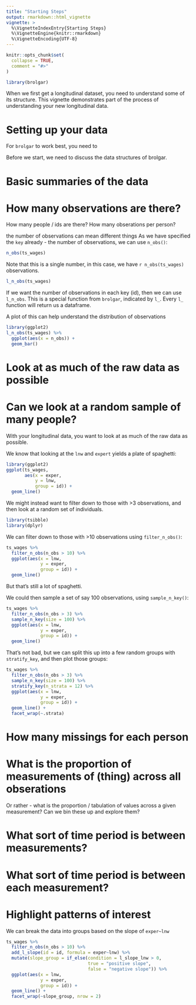 ```yaml
---
title: "Starting Steps"
output: rmarkdown::html_vignette
vignette: >
  %\VignetteIndexEntry{Starting Steps}
  %\VignetteEngine{knitr::rmarkdown}
  %\VignetteEncoding{UTF-8}
---
```


```r
knitr::opts_chunk$set(
  collapse = TRUE,
  comment = "#>"
)
```

```r
library(brolgar)
```

When we first get a longitudinal dataset, you need to understand some of its structure. This vignette demonstrates part of the process of understanding your new longitudinal data.

# Setting up your data

For `brolgar` to work best, you need to 

Before we start, we need to discuss the data structures of brolgar.


# Basic summaries of the data

# How many observations are there?

How many people / ids are there?
How many obserations per person?

the number of observations can mean different things
As we have specified the `key` already - the number of observations, we can use `n_obs()`:

```r
n_obs(ts_wages)
```

Note that this is a single number, in this case, we have `r n_obs(ts_wages)` observations.

```r
l_n_obs(ts_wages)
```


If we want the number of observations in each key (id), then we can use `l_n_obs`. This is a special function from `brolgar`, indicated by `l_`. Every `l_` function will return us a dataframe.

A plot of this can help understand the distribution of observations

```r
library(ggplot2)
l_n_obs(ts_wages) %>%
  ggplot(aes(x = n_obs)) + 
  geom_bar()
```




# Look at as much of the raw data as possible
# Can we look at a random sample of many people?

With your longitudinal data, you want to look at as much of the raw data as possible.

We know that looking at the `lnw` and `expert` yields a plate of spaghetti:

```r
library(ggplot2)
ggplot(ts_wages, 
       aes(x = exper,
           y = lnw,
           group = id)) + 
  geom_line()
```

We might instead want to filter down to those with >3 observations, and then look at a random set of individuals.

```r
library(tsibble)
library(dplyr)


```

We can filter down to those with >10 observations using `filter_n_obs()`:

```r
ts_wages %>%
  filter_n_obs(n_obs > 10) %>%
  ggplot(aes(x = lnw,
             y = exper,
             group = id)) + 
  geom_line()
```

But that's still a lot of spaghetti.

We could then sample a set of say 100 observations, using `sample_n_key()`:

```r
ts_wages %>%
  filter_n_obs(n_obs > 3) %>% 
  sample_n_key(size = 100) %>%
  ggplot(aes(x = lnw,
             y = exper,
             group = id)) + 
  geom_line()
```

That's not bad, but we can split this up into a few random groups with `stratify_key`, and then plot those groups:

```r
ts_wages %>%
  filter_n_obs(n_obs > 3) %>%
  sample_n_key(size = 100) %>%
  stratify_key(n_strata = 12) %>%
  ggplot(aes(x = lnw,
             y = exper,
             group = id)) + 
  geom_line() + 
  facet_wrap(~.strata)
```

# How many missings for each person

# What is the proportion of measurements of (thing) across all obserations

Or rather - what is the proportion / tabulation of values across a given measurement? Can we bin these up and explore them?

# What sort of time period is between measurements?

# What sort of time period is between each measurement?


# Highlight patterns of interest

We can break the data into groups based on the slope of `exper~lnw`

```r
ts_wages %>%
  filter_n_obs(n_obs > 10) %>%
  add_l_slope(id = id, formula = exper~lnw) %>%
  mutate(slope_group = if_else(condition = l_slope_lnw > 0,
                               true = "positive slope",
                               false = "negative slope")) %>%
  ggplot(aes(x = lnw,
             y = exper,
             group = id)) + 
  geom_line() + 
  facet_wrap(~slope_group, nrow = 2)
  
```


